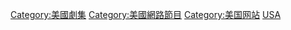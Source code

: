 [[Category:美國劇集|Category:美國劇集]]
[[Category:美國網路節目|Category:美國網路節目]]
[[Category:美国网站|Category:美国网站]]
[[Category:各國網路劇|USA]]